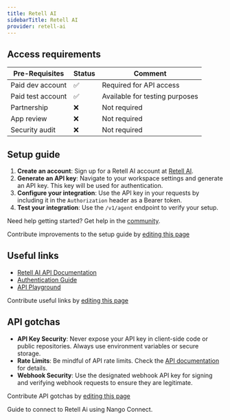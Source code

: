 ```yaml
---
title: Retell AI
sidebarTitle: Retell AI
provider: retell-ai
---
```



<Overview />
<PreBuiltTooling />
<PreBuiltUseCases />

## Access requirements
| Pre-Requisites | Status | Comment|
| - | - | - |
| Paid dev account | ✅ | Required for API access |
| Paid test account | ✅ | Available for testing purposes |
| Partnership | ❌ | Not required |
| App review | ❌ | Not required |
| Security audit | ❌ | Not required |

## Setup guide

1. **Create an account**: Sign up for a Retell AI account at [Retell AI](https://www.retellai.com/).
2. **Generate an API key**: Navigate to your workspace settings and generate an API key. This key will be used for authentication.
3. **Configure your integration**: Use the API key in your requests by including it in the `Authorization` header as a Bearer token.
4. **Test your integration**: Use the `/v1/agent` endpoint to verify your setup.

<Tip>Need help getting started? Get help in the [community](https://nango.dev/slack).</Tip>

<Note>Contribute improvements to the setup guide by [editing this page](https://github.com/nangohq/nango/tree/master/docs/integrations/all/retell-ai.mdx)</Note>

## Useful links

-   [Retell AI API Documentation](https://docs.retellai.com/api-references)
-   [Authentication Guide](https://docs.retellai.com/accounts/api-keys-overview)
-   [API Playground](https://docs.retellai.com/test/llm_playground)

<Note>Contribute useful links by [editing this page](https://github.com/nangohq/nango/tree/master/docs/integrations/all/retell-ai.mdx)</Note>

## API gotchas

-   **API Key Security**: Never expose your API key in client-side code or public repositories. Always use environment variables or secure storage.
-   **Rate Limits**: Be mindful of API rate limits. Check the [API documentation](https://docs.retellai.com/deploy/concurrency#understand-concurrency-and-limits) for details.
-   **Webhook Security**: Use the designated webhook API key for signing and verifying webhook requests to ensure they are legitimate.

<Note>Contribute API gotchas by [editing this page](https://github.com/nangohq/nango/tree/master/docs/integrations/all/retell-ai.mdx)</Note>

<Card title="Connect to Retell Ai" icon="link" href="/integrations/all/retell-ai/connect" horizontal>
  Guide to connect to Retell Ai using Nango Connect.
</Card>